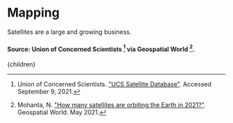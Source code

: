 


# Mapping
Satellites are a large and growing business.

#### Source: Union of Concerned Scientists [^2] via Geospatial World [^1].

[^1]: Mohanta, N. ["How many satellites are orbiting the Earth in 2021?"](https://www.geospatialworld.net/blogs/how-many-satellites-are-orbiting-the-earth-in-2021/). Geospatial World. May 2021.

[^2]: Union of Concerned Scientists. ["UCS Satellite Database"](https://www.ucsusa.org/resources/satellite-database). Accessed September 9, 2021.

  <Article 
    focusAreaUrl={focusAreaUrl} 
    hierarchy={hierarchy} 
    site={site}
  >
    {children}
  </Article>